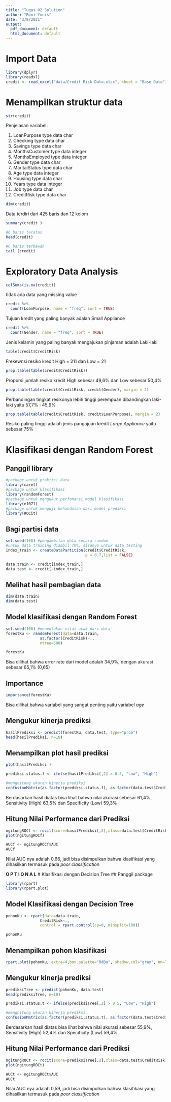 ```yaml
---
title: "Tugas 02 Solution"
author: "Roni Yunis"
date: "3/8/2021"
output:
  pdf_document: default
  html_document: default
---
```

# Import Data

```r
library(dplyr)
library(readxl)
credit <- read_excel("data/Credit Risk Data.xlsx", sheet = "Base Data")
```


# Menampilkan struktur data
```r
str(credit)
```
Penjelasan variabel:

  1. LoanPurpose type data char
  2. Checking type data char
  3. Savings type data char
  4. MonthsCustomer type data integer
  5. MonthsEmployed type data integer
  6. Gender type data char
  7. MaritalStatus type data char
  8. Age type data integer
  9. Housing type data char
  10. Years type data integer
  11. Job type data char
  12. CreditRisk type data char


```r
dim(credit)
```
Data terdiri dari 425 baris dan 12 kolom

```r
summary(credit )
```
```r
#6 baris teratas
head(credit)
```

```r
#6 baris terbawah
tail (credit)
```

# Exploratory Data Analysis

```r
colSums(is.na(credit))
```
tidak ada data yang missing value

```r
credit %>%
  count(LoanPurpose, name = "freq", sort = TRUE)
```
Tujuan kredit yang paling banyak adalah Small Appliance

```r
credit %>%
  count(Gender, name = "freq", sort = TRUE)
```
Jenis kelamin yang paling banyak mengajukan pinjaman adalah Laki-laki

```r
table(credit$CreditRisk)
```
Frekewnsi resiko kredit High = 211 dan Low = 21

```r
prop.table(table(credit$CreditRisk))
```
Proporsi jumlah resiko kredit High sebesar 49,6% dan Low sebesar 50,4%

```r
prop.table(table(credit$CreditRisk, credit$Gender), margin = 2)
```
Perbandingan tingkat resikonya lebih tinggi perempuan dibandingkan laki-laki yaitu 57,7% : 45,9% 

```r
prop.table(table(credit$CreditRisk, credit$LoanPurpose), margin = 2)
```
Resiko paling tinggi adalah jenis pangajuan kredit *Large Appliance* yaitu sebesar 75%

# Klasifikasi dengan Random Forest
## Panggil library
```r
#package untuk praktisi data
library(caret)
#package untuk klasifikasi
library(randomForest)
#package untuk mengukur perfomansi model klasifikasi
library(e1071)
#package untuk menguji kehandalan dari model prediksi
library(ROCit)
```

## Bagi partisi data
```r
set.seed(100) #pengambilan data secara random
#untuk data training diambil 70%, sisanya untuk data testing
index_train <- createDataPartition(credit$CreditRisk,
                                   p = 0.7,list = FALSE)

data.train <- credit[index_train,]
data.test <- credit[-index_train,]
```


## Melihat hasil pembagian data
```r
dim(data.train)
dim(data.test)
```
## Model klasifikasi dengan Random Forest
```r
set.seed(100) #menentukan nilai acak dari data
forestKu <- randomForest(data=data.train,
               as.factor(CreditRisk)~.,
               ntree=500)
```

```r
forestKu
```
Bisa dilihat bahwa error rate dari model adalah 34,9%, dengan akurasi sebesar 65,1% (0,65)


## Importance
```r
importance(forestKu)
```
Bisa dilihat bahwa variabel yang sangat penting yaitu variabel *age*

## Mengukur kinerja prediksi
```r
hasilPrediksi <- predict(forestKu, data.test, type="prob")
head(hasilPrediksi, n=10)
```

## Menampilkan plot hasil prediksi
```r
plot(hasilPrediksi )
```
```r
prediksi.status.f <- ifelse(hasilPrediksi[,2] > 0.5, "Low", "High")

#menghitung ukuran kinerja prediksi
confusionMatrix(as.factor(prediksi.status.f), as.factor(data.test$CreditRisk))
```
Berdasarkan hasil diatas bisa lihat bahwa nilai akurasi sebesar 61,4%, Sensitivity (High) 63,5% dan Specificity (Low) 59,3%

## Hitung Nilai Performance dari Prediksi

```r
ngitungROCf <- rocit(score=hasilPrediksi[,2],class=data.test$CreditRisk)
plot(ngitungROCf)
```
```r
AUCf <- ngitungROCf$AUC
AUCf
```
Nilai AUC nya adalah 0,66, jadi bisa disimpulkan bahwa klasifikasi yang dihasilkan termasuk pada *poor classification*

**O P T I O N A L**
# Klasifikasi dengan Decision Tree
## Panggil package
```r
library(rpart)
library(rpart.plot)
```

## Model Klasifikasi dengan Decision Tree
```r
pohonKu <- rpart(data=data.train,
               CreditRisk~.,
               control = rpart.control(cp=0, minsplit=100))
```

```r
pohonKu
```
## Menampilkan pohon klasifikasi
```r
rpart.plot(pohonKu, extra=4,box.palette="RdBu", shadow.col="gray", nn=TRUE)
```
## Mengukur kinerja prediksi
```r
prediksiTree <- predict(pohonKu, data.test)
head(prediksiTree, n=10)
```

```r
prediksi.status.t <- ifelse(prediksiTree[,2] > 0.5, "Low", "High")

#menghitung ukuran kinerja prediksi
confusionMatrix(as.factor(prediksi.status.t), as.factor(data.test$CreditRisk))
```
Berdasarkan hasil diatas bisa lihat bahwa nilai akurasi sebesar 55,9%, Sensitivity (High) 52,4% dan Specificity (Low) 59,4%


## Hitung Nilai Performance dari Prediksi
```r
ngitungROCt <- rocit(score=prediksiTree[,2],class=data.test$CreditRisk)
plot(ngitungROCt)
```

```r
AUCt <- ngitungROCt$AUC
AUCt
```
Nilai AUC nya adalah 0,59, jadi bisa disimpulkan bahwa klasifikasi yang dihasilkan termasuk pada *poor classification*

